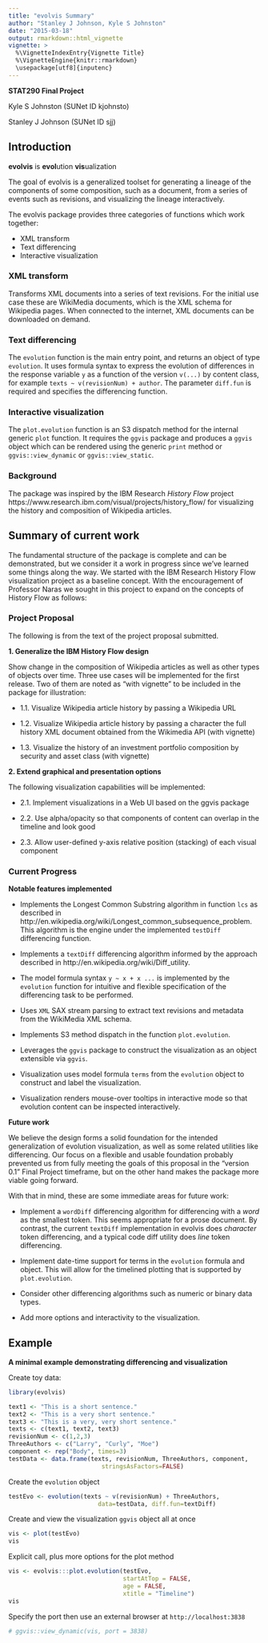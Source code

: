 ```yaml
---
title: "evolvis Summary"
author: "Stanley J Johnson, Kyle S Johnston"
date: "2015-03-18"
output: rmarkdown::html_vignette
vignette: >
  %\VignetteIndexEntry{Vignette Title}
  %\VignetteEngine{knitr::rmarkdown}
  \usepackage[utf8]{inputenc}
---
```

**STAT290 Final Project**

Kyle S Johnston (SUNet ID kjohnsto)

Stanley J Johnson (SUNet ID sjj)

## Introduction 

**evolvis** is **evol**ution **vis**ualization

The goal of evolvis is a generalized toolset for generating a 
lineage of the components of some composition, such as a document, 
from a series of events such as revisions, and visualizing the lineage 
interactively.

The evolvis package provides three categories of functions
which work together:

- XML transform
- Text differencing
- Interactive visualization

### XML transform
Transforms XML documents into a series of text revisions.  For the 
initial use case these are WikiMedia documents, which is the XML
schema for Wikipedia pages.  When connected to the internet, 
XML documents can be downloaded on demand.

### Text differencing
The `evolution` function is the main entry point, and returns an
object of type `evolution`. It uses formula syntax to express the 
evolution of differences in the response variable `y` as a function 
of the version `v(...)` by content class, 
for example `texts ~ v(revisionNum) + author`. The parameter 
`diff.fun` is required and specifies the differencing function.

### Interactive visualization
The `plot.evolution` function is an S3 dispatch method for the
internal generic `plot` function.  It requires the `ggvis`
package and produces a `ggvis` object which can be rendered 
using the generic `print` method or `ggvis::view_dynamic` 
or `ggvis::view_static`.

### Background
The package was inspired by the IBM Research *History Flow* project
https://www.research.ibm.com/visual/projects/history_flow/
for visualizing the history and composition of Wikipedia articles.

## Summary of current work
The fundamental structure of the package is complete and can be 
demonstrated, but we consider it a work in progress since we've learned 
some things along the way.  We started with the IBM Research 
History Flow visualization project as a baseline concept. With the 
encouragement of Professor Naras we sought in this project to expand on 
the concepts of History Flow as follows: 

### Project Proposal

The following is from the text of the project proposal submitted.

**1. Generalize the IBM History Flow design** 

Show change in the composition of Wikipedia articles as well as other types of objects over time. Three use cases will be implemented for the first release. Two of them are noted as “with vignette” to be included in the package for illustration:

- 1.1. Visualize Wikipedia article history by passing a Wikipedia URL

- 1.2. Visualize Wikipedia article history by passing a character the full history XML document obtained from the Wikimedia API (with vignette)

- 1.3. Visualize the history of an investment portfolio composition by security and asset class (with vignette)

**2. Extend graphical and presentation options**

The following visualization capabilities will be implemented:

- 2.1. Implement visualizations in a Web UI based on the ggvis package

- 2.2. Use alpha/opacity so that components of content can overlap in the timeline and look good

- 2.3. Allow user-defined y-axis relative position (stacking) of each visual component

### Current Progress

**Notable features implemented**

- Implements the Longest Common Substring algorithm in function `lcs` as described in  http://en.wikipedia.org/wiki/Longest_common_subsequence_problem.  This algorithm is the engine under the implemented `testDiff` differencing function.

- Implements a `textDiff` differencing algorithm informed by the approach described in  http://en.wikipedia.org/wiki/Diff_utility.

- The model formula syntax `y ~ x + x ...` is implemented by the `evolution` function for intuitive and flexible specification of the differencing task to be performed.

- Uses `XML` SAX stream parsing to extract text revisions and metadata from the WikiMedia XML schema.

- Implements S3 method dispatch in the function `plot.evolution`.

- Leverages the `ggvis` package to construct the visualization as an object extensible via `ggvis`.

- Visualization uses model formula `terms` from the `evolution` object to construct and label the visualization.

- Visualization renders mouse-over tooltips in interactive mode so that evolution content can be inspected interactively.

**Future work**

We believe the design forms a solid foundation for the intended generalization of evolution visualization, as well as some related utilities like differencing.  Our focus on a flexible and usable foundation probably prevented us from fully meeting the goals of this proposal in the "version 0.1" Final Project timeframe, but on the other hand makes the package more viable going forward.

With that in mind, these are some immediate areas for future work:

- Implement a `wordDiff` differencing algorithm for differencing with a *word* as the smallest token.  This seems appropriate for a prose document.  By contrast, the current `textDiff` implementation in evolvis does *character* token differencing, and a typical code diff utility does *line* token differencing.

- Implement date-time support for terms in the `evolution` formula and object.  This will allow for the timelined plotting that is supported by `plot.evolution`.

- Consider other differencing algorithms such as numeric or binary data types.

- Add more options and interactivity to the visualization.

## Example

**A minimal example demonstrating differencing and visualization**

Create toy data: 
```r
library(evolvis)

text1 <- "This is a short sentence."
text2 <- "This is a very short sentence."
text3 <- "This is a very, very short sentence."
texts <- c(text1, text2, text3)
revisionNum <- c(1,2,3)
ThreeAuthors <- c("Larry", "Curly", "Moe")
component <- rep("Body", times=3)
testData <- data.frame(texts, revisionNum, ThreeAuthors, component,
                          stringsAsFactors=FALSE)
```

Create the `evolution` object 
```r
testEvo <- evolution(texts ~ v(revisionNum) + ThreeAuthors, 
                         data=testData, diff.fun=textDiff)
```

Create and view the visualization `ggvis` object all at once 
```r
vis <- plot(testEvo)
vis
```

Explicit call, plus more options for the plot method
```r
vis <- evolvis:::plot.evolution(testEvo, 
                                startAtTop = FALSE, 
                                age = FALSE, 
                                xtitle = "Timeline")
vis
```

Specify the port then use an external browser at `http://localhost:3838`
```r
# ggvis::view_dynamic(vis, port = 3838)
```

